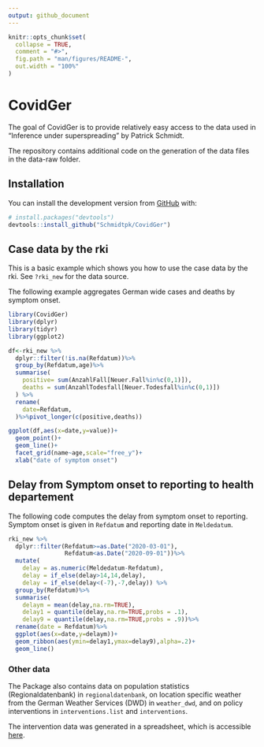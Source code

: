 ```yaml
---
output: github_document
---
```


<!-- README.md is generated from README.Rmd. Please edit that file -->

```r
knitr::opts_chunk$set(
  collapse = TRUE,
  comment = "#>",
  fig.path = "man/figures/README-",
  out.width = "100%"
)
```

# CovidGer

<!-- badges: start -->
<!-- badges: end -->

The goal of CovidGer is to provide relatively easy access to the data used in "Inference under superspreading" by Patrick Schmidt.

The repository contains additional code on the generation of the data files in the data-raw folder.

## Installation

You can install the development version from [GitHub](https://github.com/) with:

``` r
# install.packages("devtools")
devtools::install_github("Schmidtpk/CovidGer")
```
## Case data by the rki

This is a basic example which shows you how to use the case data by the rki. See `?rki_new` for the data source.


The following example aggregates German wide cases and deaths by symptom onset.
```r
library(CovidGer)
library(dplyr)
library(tidyr)
library(ggplot2)

df<-rki_new %>%
  dplyr::filter(!is.na(Refdatum))%>%
  group_by(Refdatum,age)%>%
  summarise(
    positive= sum(AnzahlFall[Neuer.Fall%in%c(0,1)]),
    deaths = sum(AnzahlTodesfall[Neuer.Todesfall%in%c(0,1)])
  ) %>%
  rename(
    date=Refdatum,
  )%>%pivot_longer(c(positive,deaths))

ggplot(df,aes(x=date,y=value))+
  geom_point()+
  geom_line()+
  facet_grid(name~age,scale="free_y")+
  xlab("date of symptom onset")
```

## Delay from Symptom onset to reporting to health departement


The following code computes the delay from symptom onset to reporting. Symptom onset is given in `Refdatum` and reporting date in `Meldedatum`.



```r
rki_new %>%
  dplyr::filter(Refdatum>=as.Date("2020-03-01"),
                Refdatum<as.Date("2020-09-01"))%>%
  mutate(
    delay = as.numeric(Meldedatum-Refdatum),
    delay = if_else(delay>14,14,delay),
    delay = if_else(delay<(-7),-7,delay)) %>%
  group_by(Refdatum)%>%
  summarise(
    delaym = mean(delay,na.rm=TRUE),
    delay1 = quantile(delay,na.rm=TRUE,probs = .1),
    delay9 = quantile(delay,na.rm=TRUE,probs = .9))%>%
  rename(date = Refdatum)%>%
  ggplot(aes(x=date,y=delaym))+
  geom_ribbon(aes(ymin=delay1,ymax=delay9),alpha=.2)+
  geom_line()
```

### Other data

The Package also contains data on population statistics (Regionaldatenbank) in `regionaldatenbank`, on location specific weather from the German Weather Services (DWD) in `weather_dwd`, and on policy interventions in `interventions.list` and `interventions`.

The intervention data was generated in a spreadsheet, which is accessible  [here](https://docs.google.com/spreadsheets/d/1cmGBMUhBt5y6jwiqaF7lh7VQNMN6D5FCoIltlOzhMfI/edit#gid=0).
